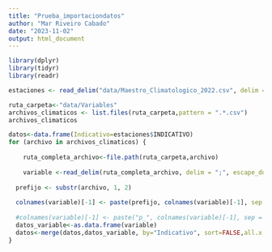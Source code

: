 ```yaml
---
title: "Prueba_importaciondatos"
author: "Mar Riveiro Cabado"
date: "2023-11-02"
output: html_document
---
```



```r
library(dplyr)
library(tidyr)
library(readr)
```


```r
estaciones <- read_delim("data/Maestro_Climatologico_2022.csv", delim = ";", escape_double = FALSE, trim_ws = TRUE,show_col_types = FALSE)
```


```r
ruta_carpeta<-"data/Variables"
archivos_climaticos <- list.files(ruta_carpeta,pattern = ".*.csv")
archivos_climaticos
```


```r
datos<-data.frame(Indicativo=estaciones$INDICATIVO)
for (archivo in archivos_climaticos) {
  
    ruta_completa_archivo<-file.path(ruta_carpeta,archivo)
    
    variable <-read_delim(ruta_completa_archivo, delim = ";", escape_double = FALSE, trim_ws=TRUE, show_col_types=FALSE)
    
  prefijo <- substr(archivo, 1, 2)
  
  colnames(variable)[-1] <- paste(prefijo, colnames(variable)[-1], sep = "_")
    
  #colnames(variable)[-1] <- paste("p_", colnames(variable)[-1], sep = "")
  datos_variable<-as.data.frame(variable) 
  datos<-merge(datos,datos_variable, by="Indicativo", sort=FALSE,all.x = TRUE, all.y = TRUE)
}
```


